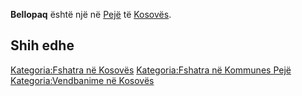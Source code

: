 {{Fshat në 
 | Emri                = Bellopaq
 | EmriAlt                = 
 | NAME_SHORT_FORM=      
 | NAME_GENERIC=      
 | NAME_SORT_NAME_RO=      BELLOPAQ
 | FULL_NAME_RO = Bellopaq
 | FULL_NAME_ND_RO=Bellopaq
 | SORT_NAME_RG=BELLOPAQ
 | FULL_NAME_RG=Bellopaq
 | FULL_NAME_ND_RG=Bellopaq
 | SRP_NAME_SHORT_FORM=      
 | SRP_NAME_GENERIC=      
 | SRP_NAME_SORT_NAME_RO=      
 | SRP_FULL_NAME_RO = 
 | SRP_FULL_NAME_ND_RO=
 | SRP_SORT_NAME_RG=
 | SRP_FULL_NAME_RG=
 | SRP_FULL_NAME_ND_RG=
 | Emri (Rasa dhanore) = 
 | Figura              = 
 | Shteti              = Kosovo
 | Komuna              = Pejë
 | Kodi postar         = 
 | Sipërfaqja          = 

 | Popullsia           = 

 | Regj. i popullsisë  = 
 | Dend. e popullsisë  = 
 | Faqja zyrtare       = 
 <!--- Koordinatat ----> 
 | Gjerësia            = 42.724444
 | Gjatësia            = 20.226944
 | Lartësia            = 
}}
'''Bellopaq''' është një [[]] në [[Pejë]] të [[Kosovës]].

<!-- == Gjeografia == -->
<!-- == Historia == -->
<!-- == Demografia == -->
== Shih edhe ==
{{Komuna Pejë}}
{{Kosovo-Administrata-Cung}}

[[Kategoria:Fshatra në Kosovës]]
[[Kategoria:Fshatra në Kommunes Pejë]]
[[Kategoria:Vendbanime në Kosovës]]